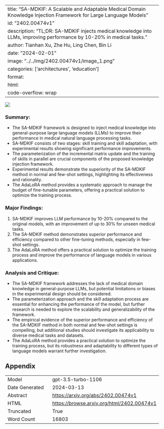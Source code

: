 
---
title: "SA-MDKIF: A Scalable and Adaptable Medical Domain Knowledge Injection Framework for Large Language Models"
id: "2402.00474v1"
description: "TL;DR: SA-MDKIF injects medical knowledge into LLMs, improving performance by 10-20% in medical tasks."
author: Tianhan Xu, Zhe Hu, Ling Chen, Bin Li
date: "2024-02-01"
image: "../../img/2402.00474v1/image_1.png"
categories: ['architectures', 'education']
format:
  html:
    code-overflow: wrap
---

![](../../img/2402.00474v1/image_1.png)

### Summary:
- The SA-MDKIF framework is designed to inject medical knowledge into general-purpose large language models (LLMs) to improve their performance in medical natural language processing tasks.
- SA-MDKIF consists of two stages: skill training and skill adaptation, with experimental results showing significant performance improvements.
- The parameterization of the incremental matrix update and the training of skills in parallel are crucial components of the proposed knowledge injection framework.
- Experimental results demonstrate the superiority of the SA-MDKIF method in normal and few-shot settings, highlighting its effectiveness and rationality.
- The AdaLoRA method provides a systematic approach to manage the budget of fine-tunable parameters, offering a practical solution to optimize the training process.

### Major Findings:
1. SA-MDKIF improves LLM performance by 10-20% compared to the original models, with an improvement of up to 30% for unseen medical tasks.
2. The SA-MDKIF method demonstrates superior performance and efficiency compared to other fine-tuning methods, especially in few-shot settings.
3. The AdaLoRA method offers a practical solution to optimize the training process and improve the performance of language models in various applications.

### Analysis and Critique:
- The SA-MDKIF framework addresses the lack of medical domain knowledge in general-purpose LLMs, but potential limitations or biases in the experimental design should be considered.
- The parameterization approach and the skill adaptation process are essential for enhancing the performance of the model, but further research is needed to explore the scalability and generalizability of the framework.
- The empirical evidence of the superior performance and efficiency of the SA-MDKIF method in both normal and few-shot settings is compelling, but additional studies should investigate its applicability to diverse medical tasks and datasets.
- The AdaLoRA method provides a practical solution to optimize the training process, but its robustness and adaptability to different types of language models warrant further investigation.

## Appendix

|          |          |
|----------|----------|
| Model     | gpt-3.5-turbo-1106       |
| Date Generated     | 2024-03-13       |
| Abstract | [https://arxiv.org/abs/2402.00474v1](https://arxiv.org/abs/2402.00474v1)        |
| HTML     | [https://browse.arxiv.org/html/2402.00474v1](https://browse.arxiv.org/html/2402.00474v1)       |
| Truncated       | True       |
| Word Count       | 16803       |